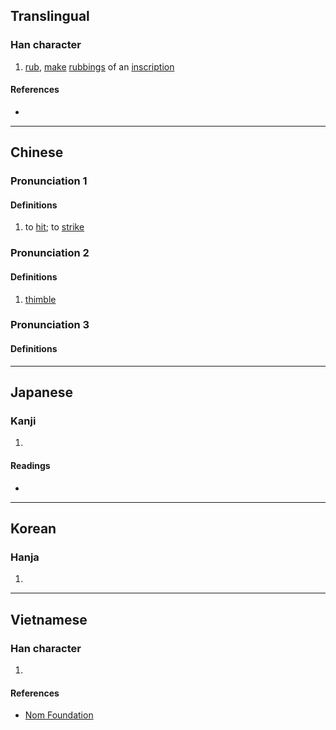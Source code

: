 {{also|搭}}
{{character info}}
==Translingual==

===Han character===
{{Han char|rn=64|rad=手|as=10|sn=13|four=56027|canj=QASM|ids=⿰扌𦐇}}

# [[rub]], [[make]] [[rubbing]]s of an [[inscription]]

====References====
* {{Han ref|kx=0447.240|dkj=12503|dj=0798.160|hdz=31931.080|uh=6428|ud=25640|bh=DDAD|bd=56749}}

----

==Chinese==
===Pronunciation 1===
{{zh-forms|alt=㩉,撘}}
{{zh-pron
|m=dá
|c=daap3
|h=pfs=
|md=
|mn=
|w=
|mc=
|oc=y
|cat=v
}}
====Definitions====
{{zh-hanzi}}

# to [[hit]]; to [[strike]]

===Pronunciation 2===
{{zh-forms}}
{{zh-pron
|m=dá
|c=daap6
|h=pfs=
|md=
|mn=
|w=
|mc=
|oc=y
|cat=n
}}
====Definitions====
{{zh-hanzi}}

# [[thimble]]

===Pronunciation 3===
{{zh-pron
|m=tà
|c=taap3
|h=pfs=
|md=
|mn=
|w=
|mc=
|oc=y
|cat=y
}}
====Definitions====
{{zh-see|拓}}

----

==Japanese==

===Kanji===
{{ja-kanji|grade=|rs=手10}}

# {{rfdef|ja|sort=手10}}

====Readings====
* {{ja-readings
|goon=とう
|kanon=とう
|kun=う-つ, す-る}}

----

==Korean==

===Hanja===
{{ko-hanja|hangeul=탑|eumhun=|rv=tap|mr=t'ap|y=thap}}

# {{rfdef|ko|sort=手10}}

----

==Vietnamese==

===Han character===
{{vi-hantu|rs=手10|thác}}

# {{rfdef|vi|sort=手10}}

====References====
* [http://nomfoundation.org/common/nom_details.php?codepoint=6248 Nom Foundation]